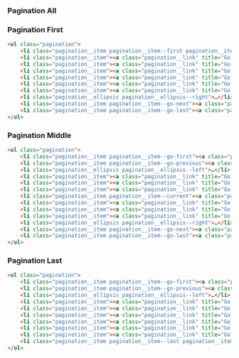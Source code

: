 
<Meta title="Components/Pagination/Pagination states" />

### Pagination All

<Canvas withSource="none">
  <Story id="components-pagination--pagination" />
</Canvas>

### Pagination First

<Canvas withSource="none">
  <Story id="components-pagination--pagination-first" />
</Canvas>

```html
<ul class="pagination">
    <li class="pagination__item pagination__item--first pagination__item--current"><a class="pagination__link" title="Go to page 1" href="#">1</a></li>
    <li class="pagination__item"><a class="pagination__link" title="Go to page 2" href="#">2</a></li>
    <li class="pagination__item"><a class="pagination__link" title="Go to page 3" href="#">3</a></li>
    <li class="pagination__item"><a class="pagination__link" title="Go to page 4" href="#">4</a></li>
    <li class="pagination__item"><a class="pagination__link" title="Go to page 5" href="#">5</a></li>
    <li class="pagination__item"><a class="pagination__link" title="Go to page 6" href="#">6</a></li>
    <li class="pagination__item"><a class="pagination__link" title="Go to page 7" href="#">7</a></li>
    <li class="pagination__ellipsis pagination__ellipsis--right">…</li>
    <li class="pagination__item pagination__item--go-next"><a class="pagination__link" title="Go to next page" href="#">next &rsaquo;</a></li>
    <li class="pagination__item pagination__item--go-last"><a class="pagination__link" title="Go to last page" href="#">last &raquo;</a></li>
</ul>
```

### Pagination Middle

<Canvas withSource="none">
  <Story id="components-pagination--pagination-middle" />
</Canvas>

```html
<ul class="pagination">
    <li class="pagination__item pagination__item--go-first"><a class="pagination__link" title="Go to first page" href="#">&laquo; first</a></li>
    <li class="pagination__item pagination__item--go-previous"><a class="pagination__link" title="Go to previous page" href="#">&lsaquo; prev</a></li>
    <li class="pagination__ellipsis pagination__ellipsis--left">…</li>
    <li class="pagination__item"><a class="pagination__link" title="Go to page 8" href="#">8</a></li>
    <li class="pagination__item"><a class="pagination__link" title="Go to page 9" href="#">9</a></li>
    <li class="pagination__item"><a class="pagination__link" title="Go to page 10" href="#">10</a></li>
    <li class="pagination__item pagination__item--current"><a class="pagination__link" title="Go to page 11" href="#">11</a></li>
    <li class="pagination__item"><a class="pagination__link" title="Go to page 12" href="#">12</a></li>
    <li class="pagination__item"><a class="pagination__link" title="Go to page 13" href="#">13</a></li>
    <li class="pagination__item"><a class="pagination__link" title="Go to page 14" href="#">14</a></li>
    <li class="pagination__ellipsis pagination__ellipsis--right">…</li>
    <li class="pagination__item pagination__item--go-next"><a class="pagination__link" title="Go to next page" href="#">next &rsaquo;</a></li>
    <li class="pagination__item pagination__item--go-last"><a class="pagination__link" title="Go to last page" href="#">last &raquo;</a></li>
</ul>
```

### Pagination Last

<Canvas withSource="none">
  <Story id="components-pagination--pagination-last" />
</Canvas>

```html
<ul class="pagination">
    <li class="pagination__item pagination__item--go-first"><a class="pagination__link" title="Go to first page" href="#">&laquo; first</a></li>
    <li class="pagination__item pagination__item--go-previous"><a class="pagination__link" title="Go to previous page" href="#">&lsaquo; prev</a></li>
    <li class="pagination__ellipsis pagination__ellipsis--left">…</li>
    <li class="pagination__item"><a class="pagination__link" title="Go to page 15" href="#">15</a></li>
    <li class="pagination__item"><a class="pagination__link" title="Go to page 16" href="#">16</a></li>
    <li class="pagination__item"><a class="pagination__link" title="Go to page 17" href="#">17</a></li>
    <li class="pagination__item"><a class="pagination__link" title="Go to page 18" href="#">18</a></li>
    <li class="pagination__item"><a class="pagination__link" title="Go to page 19" href="#">19</a></li>
    <li class="pagination__item"><a class="pagination__link" title="Go to page 20" href="#">20</a></li>
    <li class="pagination__item pagination__item--last pagination__item--current"><a class="pagination__link" title="Go to page 21" href="#">21</a></li>
</ul>
```

